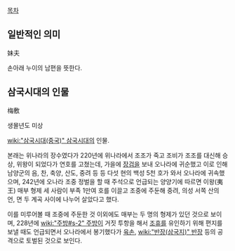 [[목차]]

== 일반적인 의미 ==
妹夫

손아래 누이의 남편을 뜻한다. 

== 삼국시대의 인물 ==
梅敷

생몰년도 미상

[[wiki:"삼국시대(중국)" 삼국시대]]의 인물.

본래는 위나라의 장수였다가 220년에 위나라에서 조조가 죽고 조비가 조조를 대신해 승상, 위왕이 되었다가 연호를 고쳤는데, 가을에 [[장검]]을 보내 오나라에 귀순했고 이로 인해 남양군의 음, 찬, 축양, 산도, 중려 등 등 다섯 현의 백성 5천 호가 와서 오나라에 귀속했으며, 242년에 오나라 조중 정벌을 할 때 주석으로 언급되는 양양기에 따르면 이왕(夷王) 매부 형제 세 사람이 부족 1만여 호를 이끌고 조중에 주둔해 중려, 의성 서쪽 산의 언, 면 두 계곡 사이에 나누어 살았다고 했다.

이를 미루어볼 때 조중에 주둔한 것 이외에도 매부는 두 명의 형제가 있던 것으로 보이며, 228년에 [[wiki:"주방#s-2" 주방]]이 거짓 투항을 해서 [[조휴]]를 유인하기 위해 편지를 보낼 때도 언급되면서 오나라에서 봉기했다가 [[육손]], [[wiki:"반장(삼국지)" 반장]] 등의 공격으로 토벌된 것으로 보인다.
